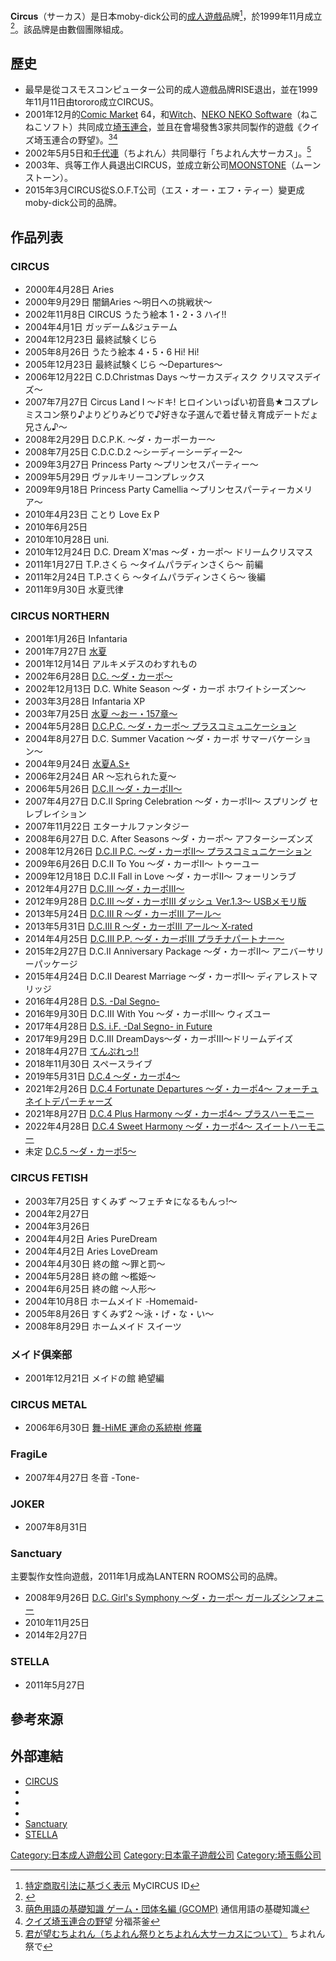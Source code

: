 {{美少女ゲームブランド
|ブランド名 =[[File:CIRCUS.png|280px]]
|ジャンル =[[美少女遊戲|美少女遊戲]]
|企業名 =Circus（1999年－2012年）<br>S.O.F.T（2013年－2015年）<br>moby-dick（2015年－）
|関連ブランド =
|審査 =[[電腦軟體倫理機構|電腦軟體倫理機構]]
|主要人物 =tororo
|特記事項 =
|メインブランド =
|デビュー作 =Aries
|デビュー作発売日 =2000年4月28日
|最新作 =[[初音島4|D.C.4 Fortunate Departures]]
|最新作発売日 =2021年2月26日
|最終作 =
|最終作発売日 =
|URL =http://circus-co.jp/
|サイト名 =CIRCUS
}}
'''Circus'''（サーカス）是日本moby-dick公司的[[日本成人遊戲|成人遊戲]]品牌<ref>[https://mycircusid.fc-soft.com/?opp=shop_rules 特定商取引法に基づく表示] {{Wayback|url=https://mycircusid.fc-soft.com/?opp=shop_rules |date=20150423074043 }}MyCIRCUS ID{{ja}}</ref>，於1999年11月成立<ref>{{cite web |title=第4回 「サーカス」設立から17年！『D.C. ～ダ・カーポ～』シリーズを生み出た有名ブランド！ |url=https://ch.dlsite.com/matome/217 |website=DLチャンネル |language=ja |date=2017-03-10 |accessdate=2019-03-28 |archive-date=2019-03-28 |archive-url=https://web.archive.org/web/20190328075014/https://ch.dlsite.com/matome/217 |dead-url=no }}</ref>。該品牌是由數個團隊組成。

==歷史==
*最早是從コスモスコンピューター公司的成人遊戲品牌RISE退出，並在1999年11月11日由tororo成立CIRCUS。
*2001年12月的[[Comic_Market|Comic Market]] 64，和[[Witch|Witch]]、[[NEKO_NEKO_Software|NEKO NEKO Software]]（ねこねこソフト）共同成立[[埼玉連合|埼玉連合]]，並且在會場發售3家共同製作的遊戲《クイズ埼玉連合の野望》。<ref>[http://www.wdic.org/w/MOE/埼玉連合 萌色用語の基礎知識 ゲーム・団体名編 (GCOMP)] {{Wayback|url=http://www.wdic.org/w/MOE/%E5%9F%BC%E7%8E%89%E9%80%A3%E5%90%88 |date=20190715041407 }}通信用語の基礎知識{{ja}}</ref><ref>[http://www5e.biglobe.ne.jp/~bunpuku/game/game%20review/tamaren%20no%20yabou.html クイズ埼玉連合の野望] {{Wayback|url=http://www5e.biglobe.ne.jp/~bunpuku/game/game%20review/tamaren%20no%20yabou.html |date=20160307131259 }}分福茶釜{{ja}}</ref>
*2002年5月5日和[[千代連|千代連]]（ちよれん）共同舉行「ちよれん大サーカス」。<ref>[http://www.ceres.dti.ne.jp/~samon/kiminozo/chiyoren.html 君が望むちよれん（ちよれん祭りとちよれん大サーカスについて）] {{Wayback|url=http://www.ceres.dti.ne.jp/~samon/kiminozo/chiyoren.html |date=20160304194449 }}ちよれん祭で{{ja}}</ref>
*2003年{{lang|ja|恋純ほたる}}、呉等工作人員退出CIRCUS，並成立新公司[[MOONSTONE|MOONSTONE]]（ムーンストーン）。
*2015年3月CIRCUS從S.O.F.T公司（エス・オー・エフ・ティー）變更成moby-dick公司的品牌。

==作品列表==
===CIRCUS===
*2000年4月28日 Aries
*2000年9月29日 闇鍋Aries 〜明日への挑戦状〜
*2002年11月8日 CIRCUS うたう絵本 1・2・3 ハイ!!
*2004年4月1日 ガッデーム&ジュテーム
*2004年12月23日 最終試験くじら
*2005年8月26日 うたう絵本 4・5・6 Hi! Hi!
*2005年12月23日	最終試験くじら 〜Departures〜
*2006年12月22日 C.D.Christmas Days 〜サーカスディスク クリスマスデイズ〜
*2007年7月27日 Circus Land I 〜ドキ! ヒロインいっぱい初音島★コスプレミスコン祭り♪よりどりみどりで♪好きな子選んで着せ替え育成デートだょ 兄さん♪〜
*2008年2月29日 D.C.P.K. 〜ダ・カーポーカー〜
*2008年7月25日 C.D.C.D.2 〜シーディーシーディー2〜
*2009年3月27日 Princess Party 〜プリンセスパーティー〜
*2009年5月29日 ヴァルキリーコンプレックス
*2009年9月18日 Princess Party Camellia 〜プリンセスパーティーカメリア〜
*2010年4月23日 ことり Love Ex P
*2010年6月25日 {{lang|ja|あるぴじ学園}}
*2010年10月28日	uni.
*2010年12月24日	D.C. Dream X'mas 〜ダ・カーポ〜 ドリームクリスマス
*2011年1月27日 T.P.さくら 〜タイムパラディンさくら〜 前編
*2011年2月24日 T.P.さくら 〜タイムパラディンさくら〜 後編
*2011年9月30日 水夏弐律

===CIRCUS NORTHERN===
*2001年1月26日 Infantaria
*2001年7月27日 [[水夏|水夏]]
*2001年12月14日	アルキメデスのわすれもの
*2002年6月28日 [[初音島|D.C. 〜ダ・カーポ〜]]
*2002年12月13日 D.C. White Season 〜ダ・カーポ ホワイトシーズン〜
*2003年3月28日 Infantaria XP
*2003年7月25日 [[水夏|水夏 〜おー・157章〜]]
*2004年5月28日 [[初音島Plus_Situation|D.C.P.C. 〜ダ・カーポ〜 プラスコミュニケーション]]
*2004年8月27日 D.C. Summer Vacation 〜ダ・カーポ サマーバケーション〜
*2004年9月24日 [[水夏|水夏A.S+]]
*2006年2月24日 AR 〜忘れられた夏〜
*2006年5月26日 [[初音島II|D.C.II 〜ダ・カーポII〜]]
*2007年4月27日 D.C.II Spring Celebration 〜ダ・カーポII〜 スプリング セレブレイション
*2007年11月22日 エターナルファンタジー
*2008年6月27日 D.C. After Seasons 〜ダ・カーポ〜 アフターシーズンズ
*2008年12月26日 [[初音島II_Plus_Situation|D.C.II P.C. 〜ダ・カーポII〜 プラスコミュニケーション]]
*2009年6月26日 D.C.II To You 〜ダ・カーポII〜 トゥーユー
*2009年12月18日	D.C.II Fall in Love 〜ダ・カーポII〜 フォーリンラブ
*2012年4月27日 [[初音島III|D.C.III 〜ダ・カーポIII〜]]
*2012年9月28日 [[初音島III|D.C.III 〜ダ・カーポIII ダッシュ Ver.1.3〜 USBメモリ版]]
*2013年5月24日 [[初音島III|D.C.III R 〜ダ・カーポIII アール〜]]
*2013年5月31日 [[初音島III|D.C.III R 〜ダ・カーポIII アール〜 X-rated]]
*2014年4月25日 [[初音島III|D.C.III P.P. 〜ダ・カーポIII プラチナパートナー〜]]
*2015年2月27日 D.C.II Anniversary Package ～ダ・カーポII～ アニバーサリーパッケージ
*2015年4月24日 D.C.II Dearest Marriage ～ダ・カーポII～ ディアレストマリッジ
*2016年4月28日 [[D.S._-Dal_Segno-|D.S. -Dal Segno-]]
*2016年9月30日 D.C.III With You ～ダ・カーポIII～ ウィズユー
*2017年4月28日 [[D.S._-Dal_Segno-|D.S. i.F. -Dal Segno- in Future]]
*2017年9月29日 D.C.III DreamDays～ダ・カーポIII～ドリームデイズ
*2018年4月27日 [[Tenpure!!|てんぷれっ!!]]
*2018年11月30日	スペースライブ
*2019年5月31日 [[初音島4|D.C.4 ～ダ・カーポ4～]]
*2021年2月26日 [[初音島4|D.C.4 Fortunate Departures ～ダ・カーポ4～ フォーチュネイトデパーチャーズ]]
*2021年8月27日 [[初音島4|D.C.4 Plus Harmony 〜ダ・カーポ4〜 プラスハーモニー]]
*2022年4月28日 [[初音島4|D.C.4 Sweet Harmony ～ダ・カーポ4～ スイートハーモニー]]
*未定 [[初音島5|D.C.5 ～ダ・カーポ5～]]

===CIRCUS FETISH===
*2003年7月25日 すくみず 〜フェチ☆になるもんっ!〜
*2004年2月27日 {{lang|ja|終の館 〜恋文〜}}
*2004年3月26日 {{lang|ja|終の館 〜双ツ星〜}}
*2004年4月2日 Aries PureDream
*2004年4月2日 Aries LoveDream
*2004年4月30日 終の館 〜罪と罰〜
*2004年5月28日 終の館 〜檻姫〜
*2004年6月25日 終の館 〜人形〜
*2004年10月8日 ホームメイド -Homemaid-
*2005年8月26日 すくみず2 〜泳・げ・な・い〜
*2008年8月29日 ホームメイド スイーツ

===メイド倶楽部===
*2001年12月21日	メイドの館 絶望編

===CIRCUS METAL===
*2006年6月30日 [[舞-HiME|舞-HiME 運命の系統樹 修羅]]

===FragiLe===
*2007年4月27日 冬音 -Tone-

===JOKER===
*2007年8月31日 {{lang|ja|恋夏 〜れんげ〜}}

===Sanctuary===
主要製作女性向遊戲，2011年1月成為LANTERN ROOMS公司的品牌。
*2008年9月26日 [[D.C._Girl's_Symphony|D.C. Girl's Symphony 〜ダ・カーポ〜 ガールズシンフォニー]]
*2010年11月25日	{{lang|ja|雅恋 〜MIYAKO〜}}
*2014年2月27日 {{lang|ja|クロノスタシア}}

===STELLA===
*2011年5月27日 {{lang|ja|A.G.II.D.C. 〜あるぴじ学園2.0 サーカス史上最大の危機!?〜}}

==參考來源==
{{reflist}}

== 外部連結 ==
*[http://circus-co.jp/ CIRCUS]{{Wayback|url=http://circus-co.jp/ |date=20130610183803 }}{{ja}}
*{{Twitter|circus_info|CIRCUS}}{{ja}}
*{{Facebook|circus1111|CIRCUS}}{{ja}}
*{{YouTube user|circus19991111|CIRCUS}}{{ja}}
*[http://www.sanctuary-otome.com/ Sanctuary]{{Wayback|url=http://www.sanctuary-otome.com/ |date=20150923221907 }}{{ja}}
*[http://circus-co.jp/stella/ STELLA]{{Wayback|url=http://circus-co.jp/stella/ |date=20150902025119 }}{{ja}}

{{CIRCUS}}

[[Category:日本成人遊戲公司|Category:日本成人遊戲公司]]
[[Category:日本電子遊戲公司|Category:日本電子遊戲公司]]
[[Category:埼玉縣公司|Category:埼玉縣公司]]